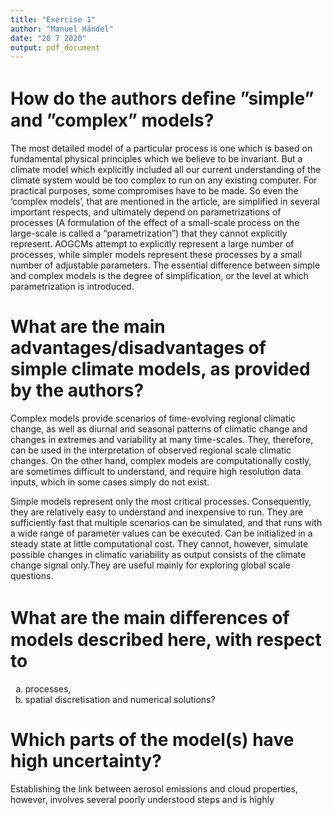 ```yaml
---
title: "Exercise 1"
author: "Manuel Händel"
date: "20 7 2020"
output: pdf_document
---
```



# How do the authors deﬁne ”simple” and ”complex” models?

The most detailed model of a particular process is one which is based on
fundamental physical principles which we believe to be invariant. But a climate
model which explicitly included all our current understanding of the climate
system would be too complex to run  on  any  existing computer. For practical
purposes, some compromises have to be made. So even the 'complex models', that
are mentioned in the article, are simplified in several important respects, and
ultimately depend on parametrizations of processes (A formulation of the effect
of a small-scale process on the large-scale is called  a  “parametrization”)
that they cannot explicitly represent. AOGCMs  attempt  to  explicitly represent
a large number of processes, while simpler models represent these processes by a
small number of adjustable parameters. The essential difference between simple
and complex models is the degree of simplification, or the level at which
parametrization is introduced.

# What are the main advantages/disadvantages of simple climate models, as provided by the authors?

Complex  models  provide  scenarios  of  time-evolving regional  climatic
change, as  well  as  diurnal  and  seasonal patterns of climatic change and
changes in extremes and variability at many time-scales. They, therefore, can
be used in the interpretation of observed regional scale climatic changes.
On the other hand, complex models are computationally costly, are sometimes
difficult to understand, and require high resolution data  inputs, which  in
some  cases  simply  do  not  exist.

Simple  models  represent  only  the  most  critical  processes. Consequently,
they  are  relatively  easy  to  understand  and inexpensive  to  run. They are
sufficiently fast that multiple scenarios can be simulated, and that  runs  with
a  wide  range  of  parameter  values  can  be executed. Can be initialized in a
steady state at little computational cost. 
They cannot, however, simulate possible changes in climatic variability as
output consists of the climate change signal only.They  are  useful  mainly  for
exploring  global  scale questions.


# What are the main diﬀerences of models described here, with respect to
a) processes,
b) spatial discretisation and numerical solutions?


# Which parts of the model(s) have high uncertainty?

Establishing the link
between  aerosol  emissions  and  cloud  properties, however,
involves  several  poorly  understood  steps  and  is  highly 